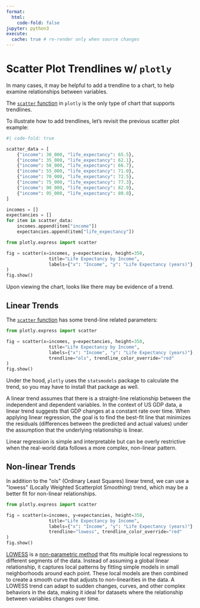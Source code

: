 ```yaml
---
format:
  html:
    code-fold: false
jupyter: python3
execute:
  cache: true # re-render only when source changes
---
```


# Scatter Plot Trendlines w/ `plotly`

In many cases, it may be helpful to add a trendline to a chart, to help examine relationships between variables.

The [`scatter` function](https://plotly.com/python-api-reference/generated/plotly.express.scatter) in `plotly` is the only type of chart that supports trendlines.

To illustrate how to add trendlines, let's revisit the previous scatter plot example:


```python
#| code-fold: true

scatter_data = [
    {"income": 30_000, "life_expectancy": 65.5},
    {"income": 35_000, "life_expectancy": 62.1},
    {"income": 50_000, "life_expectancy": 66.7},
    {"income": 55_000, "life_expectancy": 71.0},
    {"income": 70_000, "life_expectancy": 72.5},
    {"income": 75_000, "life_expectancy": 77.3},
    {"income": 90_000, "life_expectancy": 82.9},
    {"income": 95_000, "life_expectancy": 80.0},
]

incomes = []
expectancies = []
for item in scatter_data:
    incomes.append(item["income"])
    expectancies.append(item["life_expectancy"])

```

```python
from plotly.express import scatter

fig = scatter(x=incomes, y=expectancies, height=350,
                title="Life Expectancy by Income",
                labels={"x": "Income", "y": "Life Expectancy (years)"},
)
fig.show()
```

Upon viewing the chart, looks like there may be evidence of a trend.

## Linear Trends

The [`scatter` function](https://plotly.com/python-api-reference/generated/plotly.express.scatter) has some trend-line related parameters:

```python
from plotly.express import scatter

fig = scatter(x=incomes, y=expectancies, height=350,
                title="Life Expectancy by Income",
                labels={"x": "Income", "y": "Life Expectancy (years)"},
                trendline="ols", trendline_color_override="red"
)
fig.show()
```

:::{.callout-note title="FYI"}
Under the hood, `plotly` uses the `statsmodels` package to calculate the trend, so you may have to install that package as well.
:::

A linear trend assumes that there is a straight-line relationship between the independent and dependent variables. In the context of US GDP data, a linear trend suggests that GDP changes at a constant rate over time. When applying linear regression, the goal is to find the best-fit line that minimizes the residuals (differences between the predicted and actual values) under the assumption that the underlying relationship is linear.

Linear regression is simple and interpretable but can be overly restrictive when the real-world data follows a more complex, non-linear pattern.


## Non-linear Trends

In addition to the \"ols\" (Ordinary Least Squares) linear trend, we can use a \"lowess\" (Locally Weighted Scatterplot Smoothing) trend, which may be a better fit for non-linear relationships.

```python
from plotly.express import scatter

fig = scatter(x=incomes, y=expectancies, height=350,
                title="Life Expectancy by Income",
                labels={"x": "Income", "y": "Life Expectancy (years)"},
                trendline="lowess", trendline_color_override="red"
)
fig.show()
```

[LOWESS](https://en.wikipedia.org/wiki/Local_regression) is a [non-parametric method](https://www.investopedia.com/terms/n/nonparametric-statistics.asp) that fits multiple local regressions to different segments of the data. Instead of assuming a global linear relationship, it captures local patterns by fitting simple models in small neighborhoods around each point. These local models are then combined to create a smooth curve that adjusts to non-linearities in the data. A LOWESS trend can adapt to sudden changes, curves, and other complex behaviors in the data, making it ideal for datasets where the relationship between variables changes over time.
